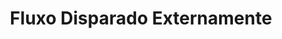 ---
title: "Fluxo Disparado Externamente"
sidebarTitle: "Fluxo Externo"
description: "Robbu Verify permite verificar se um número de telefone está ativo no WhatsApp. Este serviço é ideal para integrar em sistemas que precisam confirmar a presença no WhatsApp antes de interagir com um usuário."
---